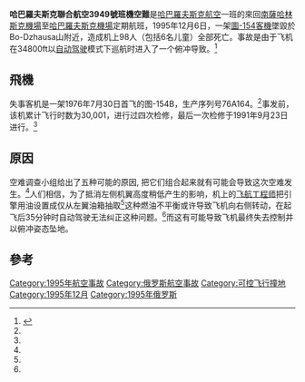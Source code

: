 {{Infobox Airliner accident
 | name            = 哈巴羅夫斯克聯合航空3949號班機空難
 | occurrence_type = Accident
 | image           = Aeroflot Tu-154B CCCP-85164 ZRH Sep 1979.png
 | caption         = 涉事航机服役于[[俄羅斯航空|苏联民航]]时的照片，1979年摄于苏黎世机场
 | Date            = 1995年12月6日
 | Summary         = [[可控飛行撞地|CFIT]]
 | Site            = Bo-Dzhausa山
 | Coordinates     = {{coord|48|08|32|N|138|50|38|E|type:event|display =inline}}
 | Aircraft Type   = [[圖-154|圖-154]]B
 | Operator        = [[哈巴羅夫斯克航空|哈巴羅夫斯克航空]]
 | Tail Number     = RA-85164
 | Passengers      = 90
 | Crew            = 8
 | Fatalities      = 98（全部）<ref name="asn">{{cite web| url =http://aviation-safety.net/database/record.php?id=19951207-0| title =Accident description| publisher =[[Aviation_Safety_Network|Aviation Safety Network]]| accessdate =2014-02-01| archive-date =2012-11-04| archive-url =https://web.archive.org/web/20121104112504/http://aviation-safety.net/database/record.php?id=19951207-0| dead-url =no}}</ref><ref>{{cite web| url =http://www.airsafe.com/events/airlines/fsu.htm| title =Plane Crashes for Airlines of Russia and the Former Soviet Union| publisher =AirSafe.com| accessdate =2014-02-01| archive-url =https://web.archive.org/web/20140110093857/http://www.airsafe.com/events/airlines/fsu.htm| archive-date =2014-01-10| dead-url =yes}}</ref>
 | Injuries        = 0
 | Survivors       = 0
 | Origin          = {{RUS}}[[南薩哈林斯克機場|南薩哈林斯克機場]]
 | Destination     = {{RUS}}[[哈巴羅夫斯克機場|哈巴羅夫斯克機場]]
}}

'''哈巴羅夫斯克聯合航空3949號班機空難'''是[[哈巴羅夫斯克航空|哈巴羅夫斯克航空]]一班的來回[[南薩哈林斯克機場|南薩哈林斯克機場]]至[[哈巴羅夫斯克機場|哈巴羅夫斯克機場]]定期航班，1995年12月6日，一架[[圖-154|圖-154]][[客機|客機]]墜毀於Bo-Dzhausa山附近，造成机上98人（包括6名儿童）全部死亡。事故是由于飞机在34800ft以[[自动驾驶|自动驾驶]]模式下巡航时进入了一个俯冲导致。<ref name="airdis">{{cite web|url =http://www.airdisaster.ru/reports.php?id=13|title =Катастрофа Ту-154Б Хабаровского ОАО над Сихотэ-Алинем|publisher =Airdisaster.ru|language =ru|accessdate =2014-02-01|archive-date =2013-05-20|archive-url =https://web.archive.org/web/20130520035847/http://www.airdisaster.ru/reports.php?id=13|dead-url =no}}</ref>

==飛機==
失事客机是一架1976年7月30日首飞的图-154B，生产序列号76А164。<ref name="airdis"/>事发前，该机累计飞行时数为30,001，进行过四次检修，最后一次检修于1991年9月23日进行。<ref name="airdis"/>

==原因==
空难调查小组给出了五种可能的原因, 把它们组合起来就有可能会导致这次空难发生。<ref name="airdis"/>人们相信，为了抵消左侧机翼高度稍低产生的影响，机上的[[飞航工程师|飞航工程师]]把引擎用油设置成仅从左翼油箱抽取<ref name="asn"/>这种燃油不平衡或许导致飞机向右侧转动，在起飞后35分钟时自动驾驶无法纠正这种问题。<ref name="asn"/>而这有可能导致飞机最终失去控制并以俯冲姿态坠地。

==參考==
<references/>

{{1995年航空事故}}
[[Category:1995年航空事故|Category:1995年航空事故]]
[[Category:俄罗斯航空事故|Category:俄罗斯航空事故]]
[[Category:可控飞行撞地|Category:可控飞行撞地]]
[[Category:1995年12月|Category:1995年12月]]
[[Category:1995年俄罗斯|Category:1995年俄罗斯]]